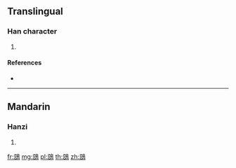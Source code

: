 {{character info/new}}
==Translingual==

===Han character===
{{Han char|rn=196|rad=鳥|as=07|sn=18|four=17327|canj=SPHAF}}

# {{defn|Han|sort=鳥07}}

====References====
* {{Han ref|kx=1489.200|dkj=46908|dj=2020.190|hdz=74638.050|uh=9D4B|ud=40267|bh=F1D4|bd=61908}}

----

==Mandarin==

===Hanzi===
{{cmn-hanzi|pin=[[jì]] ([[ji4]])|wg=chi<sup>4</sup>}}

# {{defn|lang=cmn|sort=鳥07}}

[[fr:鵋]]
[[mg:鵋]]
[[pl:鵋]]
[[th:鵋]]
[[zh:鵋]]